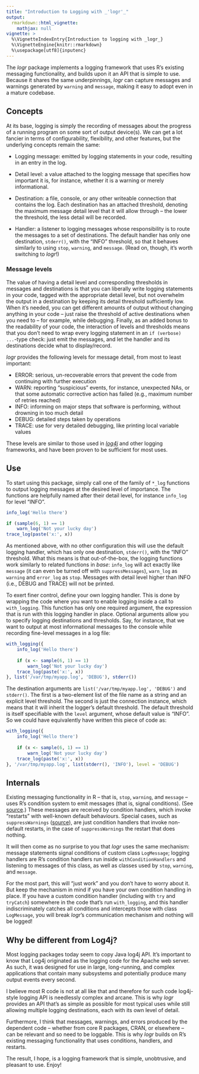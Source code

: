 ```yaml
---
title: "Introduction to Logging with _'logr'_"
output:
  rmarkdown::html_vignette:
    mathjax: null
vignette: >
  %\VignetteIndexEntry{Introduction to logging with _logr_}
  %\VignetteEngine{knitr::rmarkdown}
  %\usepackage[utf8]{inputenc}
---
```


The _logr_ package implements a logging framework that uses R's
existing messaging functionality, and builds upon it an API that is
simple to use. Because it shares the same underpinnings, _logr_ can
capture messages and warnings generated by `warning` and `message`,
making it easy to adopt even in a mature codebase.


Concepts
--------

At its base, logging is simply the recording of messages about the
progress of a running program on some sort of output device(s). We can
get a lot fancier in terms of configurability, flexibility, and other
features, but the underlying concepts remain the same:

- Logging message: emitted by logging statements in your code,
  resulting in an entry in the log.
  
- Detail level: a value attached to the logging message that specifies
  how important it is, for instance, whether it is a warning or merely
  informational.
  
- Destination: a file, console, or any other writeable connection that
  contains the log. Each destination has an attached threshold,
  denoting the maximum message detail level that it will allow through
  -- the lower the threshold, the less detail will be recorded.
  
- Handler: a listener to logging messages whose responsibility is to
  route the messages to a set of destinations. The default handler has
  only one destination, `stderr()`, with the "INFO" threshold, so that
  it behaves similarly to using `stop`, `warning`, and `message`.
  (Read on, though, it's worth switching to _logr_!)


### Message levels

The value of having a detail level and corresponding thresholds in
messages and destinations is that you can liberally write logging
statements in your code, tagged with the appropriate detail level, but
not overwhelm the output in a destination by keeping its detail
threshold sufficiently low. When it's needed, you can get different
amounts of output without changing anything in your code -- just raise
the threshold of active destinations when you need to -- for example,
while debugging. Finally, as an added bonus to the readability of your
code, the interaction of levels and thresholds means that you don't
need to wrap every logging statement in an `if (verbose) ...`-type
check: just emit the messages, and let the handler and its
destinations decide what to display/record.

_logr_ provides the following levels for message detail, from most to
least important:

- ERROR: serious, un-recoverable errors that prevent the code from
  continuing with further execution
- WARN: reporting "suspicious" events, for instance, unexpected NAs,
  or that some automatic corrective action has failed (e.g., maximum
  number of retries reached)
- INFO: informing on major steps that software is performing, without
  drowning in too much detail
- DEBUG: detailed steps taken by operations
- TRACE: use for very detailed debugging, like printing local variable
  values

These levels are similar to those used in
[_log4j_](http://logging.apache.org/log4j/) and other logging
frameworks, and have been proven to be sufficient for most uses.


Use
---

To start using this package, simply call one of the family of `*_log`
functions to output logging messages at the desired level of
importance. The functions are helpfully named after their detail
level, for instance `info_log` for level "INFO".

```r
info_log('Hello there')

if (sample(6, 1) == 1)
    warn_log('Not your lucky day')
trace_log(paste('x:', x))
```

As mentioned above, with no other configuration this will use the
default logging handler, which has only one destination, `stderr()`,
with the "INFO" threshold. What this means is that out-of-the-box, the
logging functions work similarly to related functions in _base_:
`info_log` will act exactly like `message` (it can even be turned off
with `suppressMessages`), `warn_log` as `warning` and `error_log` as
`stop`. Messages with detail level higher than INFO (i.e., DEBUG and
TRACE) will not be printed.

To exert finer control, define your own logging handler. This is done
by wrapping the code where you want to enable logging inside a call to
`with_logging`. This function has only one required argument, the
expression that is run with this logging handler in place. Optional
arguments allow you to specify logging destinations and thresholds.
Say, for instance, that we want to output at most informational
messages to the console while recording fine-level messages in a log
file:

```r
with_logging({
    info_log('Hello there')
    
    if (x <- sample(6, 1) == 1)
        warn_log('Not your lucky day')
    trace_log(paste('x:', x))
}, list('/var/tmp/myapp.log', 'DEBUG'), stderr())
```

The destination arguments are `list('/var/tmp/myapp.log', 'DEBUG')`
and `stderr()`. The first is a two-element list of the file name as
a string and an explicit level threshold. The second is just the
connection instance, which means that it will inherit the logger's
default threshold. The default threshold is itself specifiable with
the `level` argument, whose default value is "INFO". So we could have
equivalently have written this piece of code as:


```r
with_logging({
    info_log('Hello there')
    
    if (x <- sample(6, 1) == 1)
        warn_log('Not your lucky day')
    trace_log(paste('x:', x))
}, '/var/tmp/myapp.log', list(stderr(), 'INFO'), level = 'DEBUG')
```

Internals
---------

Existing messaging functionality in R -- that is, `stop`, `warning`,
and `message` -- uses R's condition system to emit messages (that is,
signal conditions). (See [source][stop.R].) These messages are
received by condition handlers, which invoke "restarts" with
well-known default behaviours. Special cases, such as
`suppressWarnings` ([source][suppressWarnings]), are just condition
handlers that invoke non-default restarts, in the case of
`suppressWarnings` the restart that does nothing.

It will then come as no surprise to you that _logr_ uses the same
mechanism: message statements signal conditions of custom class
`LogMessage`; logging handlers are R's condition handlers run inside
`withConditionHandlers` and listening to messages of this class, as
well as classes used by `stop`, `warning`, and `message`.

For the most part, this will "just work" and you don't have to worry
about it. But keep the mechanism in mind if you have your own
condition handling in place. If you have a custom condition handler
(including with `try` and `tryCatch`) somewhere in the code that's run
`with_logging`, and this handler indiscriminately catches all
conditions and intercepts those with class `LogMessage`, you will
break _logr_'s communication mechanism and nothing will be logged!


Why be different from Log4j?
----------------------------

Most logging packages today seem to copy Java log4j API. It's
important to know that Log4j originated as the logging code for the
Apache web server. As such, it was designed for use in large,
long-running, and complex applications that contain many subsystems
and potentially produce many output events every second.

I believe most R code is not at all like that and therefore for such
code log4j-style logging API is needlessly complex and arcane. This is
why _logr_ provides an API that's as simple as possible for most
typical uses while still allowing multiple logging destinations, each
with its own level of detail.

Furthermore, I think that messages, warnings, and errors produced by
the dependent code -- whether from core R packages, CRAN, or elsewhere
-- can be relevant and so need to be loggable. This is why _logr_
builds on R's existing messaging functionality that uses conditions,
handlers, and restarts.

The result, I hope, is a logging framework that is simple,
unobtrusive, and pleasant to use. Enjoy!

[stop.R]: https://svn.r-project.org/R/trunk/src/library/base/R/stop.R

[suppressWarnings]: https://svn.r-project.org/R/trunk/src/library/base/R/conditions.R
